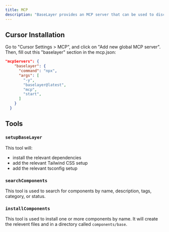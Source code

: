 ```yaml
---
title: MCP
description: "BaseLayer provides an MCP server that can be used to discover and install components."
---
```


## Cursor Installation

Go to "Cursor Settings > MCP", and click on "Add new global MCP server". Then, fill out this "baselayer" section in the mcp.json:

```json
"mcpServers": {
    "baselayer": {
      "command": "npx",
      "args": [
        "-y",
        "baselayer@latest",
        "mcp",
        "start",
      ]
    }
  }
```

## Tools 

### `setupBaseLayer`

This tool will:
- install the relevant dependencies
- add the relevant Tailwind CSS setup
- add the relevant tsconfig setup

### `searchComponents`

This tool is used to search for components by name, description, tags, category, or status.

### `installComponents`

This tool is used to install one or more components by name. It will create the relevent files and in a directory called `components/base`.

